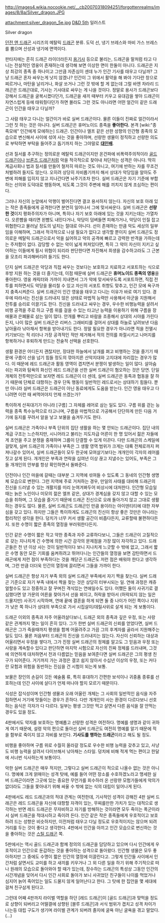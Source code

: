http://images4.wikia.nocookie.net/__cb20070318094251/forgottenrealms/images/8/8a/Silver_dragon.JPG

attachment:silver_dragon_5e.jpg
[[D&D 5th]] 일러스트

Silver dragon

[[던전 앤 드래곤]] 시리즈의 메탈릭 [[드래곤]] 분류. 도덕 선, 냉기 브레스와 마비 가스 브레스를 뿜으며 산성과 냉기에 면역이다.

판타지에는 흔히 드래곤 라이더라든지 [[용기사]] 등으로 불리는, 드래곤을 말처럼 타고 다니는 전설적인 영웅이 존재하는데 생각해 보면 이상한 면이 한둘이 아니다. 드래곤은 지상 최강의 종족 중 하나이고 그만큼 자존심이 센데 누가 인간 기사를 태우고 다닐까? 그냥 드래곤 혼자 싸우는게 낫지 않겠나? 인간이 그 위에서 활약을 해 봐야 기다란 창으로 찌르거나, 마탄을 날리거나, 화살 쏘거나 그런 것 밖에 할 게 없는데 그럴 바엔 차라리 드래곤은 드래곤대로, 기사는 기사대로 싸우는 게 나을 것이다. 정말로 용사가 드래곤보다 강해서 드래곤을 굴복시켰다던가, 드래곤을 새끼 때부터 키우고 유대감을 쌓아 드래곤이 자연스럽게 등에 태워줬다던가 하면 몰라도 그런 것도 아니라면 어떤 얼간이 같은 드래곤이 인간을 태우고 다닐까?

그 사람 태우고 다니는 얼간이가 바로 실버 드래곤이다. 물론 이들이 진짜로 얼간이라서 그런 짓 하는 것은 아니다. 실버 드래곤은 휴머노이드 종족을 '''좋아한다.''' 본격 [wiki:"종족모에" 인간에게 모에하는] 드래곤. 인간이나 엘프 같은 선한 성향의 인간형 종족의 모습으로 변신해서 사이에 섞여 사는 것을 좋아하며, 선량한 생물이 정직하고 선량한 의도로 부탁하면 부탁을 들어주고 돕기까지 하는 그야말로 '''[[대인배]]'''. 

선과 질서를 추구하는 정의로운 메탈릭 드래곤이지만 온건파에 비폭력주의적이라 [[골드 드래곤]]이나 [[브론즈 드래곤]]처럼 악을 적극적으로 찾아내 처단하는 성격은 아니다. 딱히 계급사회나 법과 질서를 만들어 철저히 따르는 것도 아니고, 여기에 반하는 자를 무조건 처벌하려 들지도 않는다. 오히려 상당히 자비롭기까지 해서 상대가 악당임을 알아도 주변에 피해를 입히지 않고 지나간다면 놔주기조차 한다. 실버 드래곤은 자기 기준에 부합하는 선의와 도덕대로 행동하며, 되도록 그것이 주변에 해를 끼치지 않게 조심하는 편이다.

그러나 자신의 눈앞에서 악행이 벌어진다면 결코 용서하지 않는다. 자신의 보호 아래 있는 작은 종족들에게 공격한다면 분연히 일어나서 그에 맞서싸운다. 실버 드래곤은 '''선량한 것'''이지 평화주의자가 아니며, 특히나 자기 보호 아래에 있는 것을 지키는데는 가열차다. 오른뺨을 때리면 왼뺨도 내민다거나, 악당이 덤벼들면 피해가거나, 악당이 인질 잡고 위협한다고 물러날 정도의 넢치는 절대로 아니다. 선이 존재하는 만큼 악도 세상의 일부임을 이해하며, 그래서 적극적으로 나설 필요가 없다고 생각할 뿐이지 실버 드래곤도 정의로운 메탈릭 드래곤으로서 악을 싫어하고 악의 공격에 빠르고 강력한 반격을 가하는데는 주저함이 없다. 감당할 수 없는 악이 넓게 퍼져있다면, 특히 그 악이 자신이 지키고 싶어하는 이들에게 필시 위협이 되리라 판단한다면 자진해서 희생을 감수하고라도 그 근본을 모조리 파괴해버리려 들기도 한다.

단지 실버 드래곤은 악당과 직접 싸우는 것보다는 보호하고 치료하고 서포트하는 식으로 후방 지원 하는 것을 더 즐기는데, 이점 때문에 실버 드래곤은 '''휴머노이드 종족의 영웅'''을 좋아한다. 영웅 캐릭터와 가까이 지내면서 그가 악에 맞서싸우도록 서포트하면, 직접 전투를 피하면서도 악당을 물리칠 수 있고 자신의 서포트 취향도 맞추고, 인간 모에 욕구까지 충족시켜준다. 실버 드래곤이 인간 영웅을 태우고 다니는 이유가 바로 여기 있다. 경우에 따라서는 진신을 드러내지 않은 상태로 마법적 능력만 사용해서 아군을 지원해서 전투를 승리로 이끌기도 한다. 진신을 드러내고 싸우는 경우, 우수한 비행능력을 살려서 비행 공격을 주로 하고 구름 위를 걸을 수 있는 타고난 능력을 이용하기 위해 구름을 장애물과 은폐물로 삼는 일이 많다. 안개를 뿌리고 바람을 조종해서 상대의 시야를 가린다든지, 나이 많은 실버 드래곤은 리버스 그래비티를 걸어서 상대를 하늘로 날려보낸 다음 날아올라 낚아채서 항복을 받아내기도 한다. 정말 필요한 경우가 아니라면 적을 전멸시키기보다는 적 리더나 가장 공격적인 적만 제거해서 적의 전의를 좌절시키고 나머지를 항복하거나 후퇴하게 만드는 전술적 선택을 선호한다.

생활 환경은 어디든지 괜찮지만, 장대한 하늘에서 날개를 펴고 비행하는 것을 즐기기 때문에 구름이 산을 넘기 힘들 정도의 깎아지른 산악지대와 고지대에 자리잡는 경우가 많다. 이 때문에 레드 드래곤과 활동 영역이 겹치면서 분쟁이 발생하는 일이 많다. 살아숨쉬는 파괴와 탐욕의 화신인 레드 드래곤을 선한 실버 드래곤이 혐오하는 것은 당연. 단일 개체의 전투력만으로 보자면 레드 드래곤이 더 센데, 실버 드래곤은 동족과 협동을 잘 하기 때문에 단체로 대항하는 경우 단독 행동이 일반적인 레드로서는 상대하기 힘들다. 뿐만 아니라 실버 드래곤은 드래곤이 아닌 동료에게도 도움을 받는다. 인간 영웅 태우고 다니려면 이런 때 써먹어야지 언제 쓰겠는가?

특이하게 산꼭대기가 아니라 [구름] 그 자체를 레어로 삼는 일도 있다. 구름 위를 걷는 능력을 종족 특수능력으로 타고나며, 구름을 마법적으로 가공해서 단단하게 만든 다음 거기에 둥지를 꾸려서 알을 낳고 보물을 숨겨두기도 한다.

실버 드래곤은 가족이나 부족 단위의 집단 생활을 하는 몇 안되는 드래곤이다. 집단 내의 계급 구조는 느슨하지만, 시니어라고 불리는 지도자급 어른이 한 명 있어서 젊은 자들에게 조언을 주고 분쟁을 중재하며 그룹이 단결할 수 있게 이끈다. 다만 드래곤의 스케일에 걸맞게, 실버 드래곤의 가족이나 부족은 그 생활 영역 범위가 크게는 대륙 전체로까지 퍼져나갈수 있어서, 실버 드래곤들이 모두 한곳에 모여살기보다는 개개인이 각자의 레어를 짓고 살게 된다. 개개인은 부족과 연락을 십여년 이상 끊고 지낼수는 있어도, 부족은 그들 개개인의 안부를 항상 확인하면서 돌봐준다.

던전이나 인간 마을에 갈때는 대부분 그 지역에 섞여들 수 있도록 그 동네의 인간형 생명체 모습으로 변한다. 그런 지역에 주로 거처하는 경우, 만일의 사태를 대비해 드래곤의 진신을 드러낼 수 있는 개활지를 미리 눈여겨봐두어 비상시에 대처한다. 인간형 모습일때는 늙은 노인이나 미모의 젊은 엘프 같은, 상대가 경계심을 갖지 않고 대할 수 있는 모습을 취하며, 그 모습을 즐기기 때문에 드래곤 진신으로 오래 돌아가지 않고 그대로 생활하는 경우도 많다. 물론, 실버 드래곤도 드래곤인 만큼 용이라는 아이덴티티에 대한 자부심을 갖고 있다. 하지만 그들은 특이하게도 드래곤의 진신이 항상 좋은 것만은 아니라는 합리적인 생각을 한다. 덩치가 너무 커서 생활 공간이 비좁다든지, 교류할때 불편하다든지. 또한 수명이 짧은 종족의 열정을 부러워한다든지.

인간 같은 수명이 짧은 작고 약한 종족과 자주 교류하다보니, 그들은 드래곤이 고질적으로 갖는 지나치게 긴 수명에 의한 시간 감각의 문제점을 가장 많이 자각하고 있다. 드래곤들은 천 년 이상 사는 것이 일반적이다 보니 지나치게 느긋할 수 밖에 없고, 그래서 짧은 수명 동안 모든 기회를 움켜쥐려고 뛰어다니는 인간들의 열정을 보면 감탄하면서 드래곤에게 저런 점이 부족하다는 것을 깨닫곤 드래곤도 저런 점은 배워야 한다고 생각하며, 그런 만큼 더더욱 인간의 열정에 끌리면서 그들을 가까이 한다.

실버 드래곤은 항상 자기 부족 외의 실버 드래곤 부족에서 자기 짝을 찾는다. 실버 드래곤 기준으로 자기 부족 내에서 짝을 찾는 것은 상당히 터부시되는 일. 연애 과정은 캐쥬얼할수도 있고 정중하고 잘 꾸며진 격식있는 연애일수도 있다. 어쨌든 둘이 사귀기로 결심했다면 양 가문의 어른을 찾아가서 선을 뵈이고, 허락을 받아서 (허락되지 않는 일은 드물지만) 사귀기 시작하며, 연애 끝에 결혼을 하게 되면 둘 중 나이가 어린 쪽이나 지위가 낮은 쪽 하나가 상대의 부족으로 가서 시집살이/데릴사위로 살게 되는 게 보통이다.

드래곤 이외의 종족과 자주 어울려살다보니, 드래곤 외의 종족과 깊은 우정, 또는 사랑 같은 관계까지 맺는 일이 흔히 있다. 그가 한번 실버 드래곤의 신뢰를 얻었다면, 실버 드래곤은 그가 죽을때까지 평생을 함께 어울려주고 가끔 그의 후계자를 골라서 지원해주는 일도 있다. 물론 처음부터 드래곤의 진신을 드러내지는 않는다. 자신이 신뢰하는 대상과 어울리면서 우정을 쌓다가, 그가 진정 실버 드래곤의 정체를 알고도 그 믿음과 우정 또는 사랑을 계속할수 있다고 판단하면 마지막 시험으로 자신의 진짜 정체를 드러내며, 그것에 의연하게 대처하면서 전과 다름없는 믿음을 보여준다면 실버 드래곤은 그의 평생 친구가 되어준다. 거기까지 가는 과정은 결코 쉽지 않아서 수십년 이상의 우정, 또는 커다란 모험과 위험을 동반하는 진심을 건 시험이 되는게 보통.

보물은 장인의 손길이 깃든 예술품 류, 특히 휴대하기 간편한 보석이나 귀중품 종류를 선호하는데 인간 사이에 살다가 언제 떠나야 할지 모르기 때문이다.

식성은 잡식성이며 인간형 생물과 오래 어울린 개체는 그 사회의 일반적인 음식을 자주 접하면서 거기에 맛들이는 경우가 흔하다. 다만 개개인이 사는 환경이 다르다보니 선호하는 음식은 각자가 다 다르다. 일부는 평생 그것만 먹고 살면서 다른 음식을 잘 안먹는 경우도 있을 정도.

4판에서도 약자를 보호하는 명예롭고 선량한 성격은 여전하다. 명예를 생명과 같이 귀하게 여기 때문에, 설령 악의 편으로 돌아선 실버 드래곤도 여전히 명예를 알기 때문에 적을 함부로 죽이지 않고 자비를 보인다. '''기사도를 행하는 드래곤'''이라고 해도 될 정도.

비행을 좋아하며 구름 위로 수월히 올라갈 정도로 우수한 비행 능력을 갖추고 있고, 사냥도 비행 능력을 살려서 다이브해서 낚아채는 스타일. 덩치에 비해 적게 먹는 편이고 한달에 서너번 식사하는게 보통이다.

악한 실버 드래곤은 매우 적지만, 그렇다고 실버 드래곤이 적으로 나올수 없는 것은 아니다. 명예예 크게 얽매이는 성격 탓에, 예를 들어 어떤 장소를 수호하겠노라고 맹세한 실버 드래곤이라면 그곳에 있는 중요한 무언가를 회수하러 온 선랑햔 모험가들에게 악의가 없더라도 그들을 쫓아내기 위해 싸울 수 밖에 없는 식의 대립이 일어나게 된다.

4판에서도 레드 드래곤과의 적대 관계는 여전한데, 기사적인 성격이 강해진 4판 실버 드래곤은 레드 드래곤을 자신에 대항할 자격이 있는, 무찌를만한 가치가 있는 대적으로 생각하는 반면 레드 드래곤은 무자비하고 자기를 방해하는 것이라면 모두 죽이는 폭군이라서 실버 드래곤을 적대시하고 죽이려 든다. 인간 같은 작은 종족들에게 우호적이고 보호하려 드는 성향은 비슷하지만, 이전처럼 태우고 다닐 정도로 우호적이지는 않으며 되려 거리를 두는 것이 좋다고 생각한다. 4판에서 인간을 아끼고 인간 모습으로 변신하는 것을 좋아하는 것은 [[스틸 드래곤]] 쪽.

5판에서는 역시 골드 드래곤과 함께 정의의 드래곤을 담당하고 있으며 다시 인간에게 우호적이고 인간으로 둔갑하는 것을 좋아하는 성격으로 돌아왔다. 인간형 생물은 모두 좋아하지만 그 중에도 수명이 짧은 인간의 열정에 이끌린다고. 그렇게 인간들 사이에서 인간처럼 살면서도 교미를 하고 새끼를 키우거나 그 외 다른 일을 하기 위해 주기적으로 떠나 원래의 모습으로 돌아와야 할 때가 있는데, 장수하는 드래곤의 특성상 그동안 인간의 시간개념을 잊어서 다시 인간 사회로 돌아가 보니 사귀었던 친구들이 나이를 먹었거나 심지어 늙어 죽어있는 일도 드물지 않게 일어난다고 한다. 그 탓에 한 집안을 몇 세대에 걸쳐 친구삼게 된다고.

그런데 어째 4판까지 라이벌 역할을 하던 [레드 드래곤]이 [골드 드래곤]과 맞먹을 정도로 상향이 되버리고 어떨결에 상향된 [블루 드래곤]과 서식 범위가 겹치고 성격 차이가 나는등 대립 구도가 생기며 라이벌 관계가 되버려 졸지에 굴욕 아닌 굴욕을 겪고 말았다. (…)
